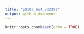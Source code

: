 ```yaml
---
title: "p8105_hw4_vd2392"
output: github_document
---
```


```r
knitr::opts_chunk$set(echo = TRUE)
```

```r



```

